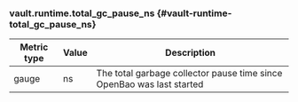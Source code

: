 ### vault.runtime.total_gc_pause_ns {#vault-runtime-total_gc_pause_ns}

Metric type | Value | Description
----------- | ----- | -----------
gauge       | ns    | The total garbage collector pause time since OpenBao was last started
